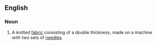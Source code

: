 {{also|double-knit}}
==English==

===Noun===
{{en-noun|~}}

# A knitted [[fabric]] consisting of a double thickness, made on a machine with two sets of [[needle]]s.